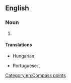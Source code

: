 ==English==

===Noun===
{{head|en|noun}}

# {{initialism of|en|[[west-northwest]]}}

====Translations====
{{trans-top|west-northwest}}
* Hungarian: {{t|hu|Ny-ÉNy}}
{{trans-mid}}
* Portuguese: {{t|pt|ONO}}, {{t|pt|WNW}}
{{trans-bottom}}

[[Category:en:Compass points]]